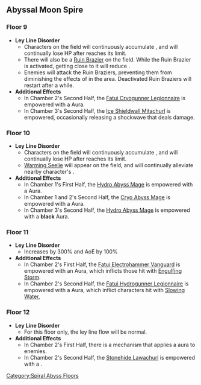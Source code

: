 ==Abyssal Moon Spire==
===Floor 9===
*'''Ley Line Disorder'''
**Characters on the field will continuously accumulate {{Color|Cryo|[[Sheer Cold]]}}, and will continually lose HP after {{Color|Cryo|Sheer Cold}} reaches its limit.
**There will also be a [[Ruin Brazier]] on the field. While the Ruin Brazier is activated, getting close to it will reduce {{Color|Cryo|Sheer Cold}}.
**Enemies will attack the Ruin Braziers, preventing them from diminishing the effects of {{Color|Cryo|Sheer Cold}} in the area. Deactivated Ruin Braziers will restart after a while.
*'''Additional Effects'''
**In Chamber 2's Second Half, the [[Fatui Cryogunner Legionnaire]] is empowered with a {{Cryo}} Aura.
**In Chamber 3's Second Half, the [[Ice Shieldwall Mitachurl]] is empowered, occasionally releasing a shockwave that deals damage.
{{Domain Enemies
|subheader1=Chamber 1
|level1=72
|target1=Remaining challenge time longer than 60/180/300 sec.
|subsubheader1=First Half
|enemies1=Ice Shieldwall Mitachurl*2,Ice Shield Hilichurl Guard*11,Cryo Whopperflower*2
|subsubheader2=Second Half
|enemies2=Cryo Abyss Mage*2,Ice Shieldwall Mitachurl*2,Cryo Samachurl*2,Cryo Hilichurl Shooter*2,Electro Hilichurl Shooter*2
|subheader3=Chamber 2
|level3=74
|target3=Remaining challenge time longer than 60/180/300 sec.
|subsubheader3=First Half
|enemies3=Ice Shieldwall Mitachurl*2,Ice Shield Hilichurl Guard*6,Cryo Hilichurl Grenadier*4,Cryo Whopperflower*4
|subsubheader4=Second Half
|enemies4=Fatui Cryogunner Legionnaire,Fatui Hydrogunner Legionnaire,Fatui Geochanter Bracer,Fatui Anemoboxer Vanguard
|subheader5=Chamber 3
|level5=76
|target5=Remaining challenge time longer than 180/300/420 sec.
|subsubheader5=First Half
|enemies5=Frostarm Lawachurl,Cryo Samachurl,Cryo Hilichurl Shooter,Electro Hilichurl Shooter
|subsubheader6=Second Half
|enemies6=Cryo Abyss Mage,Hydro Abyss Mage,Ice Shieldwall Mitachurl
}}

===Floor 10===
*'''Ley Line Disorder'''
**Characters on the field will continuously accumulate {{Color|Cryo|Sheer Cold}}, and will continually lose HP after {{Color|Cryo|Sheer Cold}} reaches its limit.
**[[Warming Seelie]] will appear on the field, and will continually alleviate nearby character's {{Color|Cryo|Sheer Cold}}.
*'''Additional Effects'''
**In Chamber 1's First Half, the [[Hydro Abyss Mage]] is empowered with a {{Hydro}} Aura.
**In Chamber 1 and 2's Second Half, the [[Cryo Abyss Mage]] is empowered with a {{Cryo}} Aura.
**In Chamber 3's Second Half, the [[Hydro Abyss Mage]] is empowered with a '''black''' Aura.

{{Domain Enemies
|subheader1=Chamber 1
|level1=80
|target1=Remaining challenge time longer than 60/180/300 sec.
|subsubheader1=First Half
|enemies1=Hydro Abyss Mage,Cryo Whopperflower*2,Cryo Hilichurl Grenadier*4,Large Cryo Slime*2,Large Hydro Slime*6
|subsubheader2=Second Half
|enemies2=Abyss Herald: Wicked Torrents,Cryo Abyss Mage
|subheader3=Chamber 2
|level3=82
|target3=Remaining challenge time longer than 60/180/300 sec.
|subsubheader3=First Half
|enemies3=Ice Shieldwall Mitachurl*2,Ice Shield Hilichurl Guard*8,Cryo Hilichurl Grenadier*6,Anemo Samachurl,Hydro Samachurl
|subsubheader4=Second Half
|enemies4=Abyss Lector: Violet Lightning,Cryo Abyss Mage
|subheader5=Chamber 3
|level5=85
|target5=Remaining challenge time longer than 180/300/420 sec.
|subsubheader5=First Half
|enemies5=Cryo Hypostasis
|subsubheader6=Second Half
|enemies6=Frostarm Lawachurl,Hydro Abyss Mage
}}

===Floor 11===
*'''Ley Line Disorder'''
**Increases {{Color|Anemo|Swirl DMG}} by 300% and AoE by 100%
* '''Additional Effects'''
** In Chamber 2's First Half, the [[Fatui Electrohammer Vanguard]] is empowered with an {{Electro}} Aura, which inflicts those hit with [[Engulfing Storm]].
** In Chamber 2's Second Half, the [[Fatui Hydrogunner Legionnaire]] is empowered with a {{Hydro}} Aura, which inflict characters hit with [[Slowing Water]],
{{Domain Enemies
|subheader1=Chamber 1
|level1=88
|target1=[[Ley Line Monolith|Target defense]] progress greater than 20/40/60%.
|subsubheader1=First Half
|enemies1=Blazing Axe Mitachurl,Wooden Shieldwall Mitachurl,Hilichurl Berserker*4,Wooden Shield Hilichurl Guard*4,Pyro Hilichurl Shooter*2,Cryo Hilichurl Shooter*2,Electro Hilichurl Shooter*2
|subsubheader2=Second Half
|enemies2=Stonehide Lawachurl,Rock Shield Hilichurl Guard*6,Cryo Hilichurl Grenadier*3,Hilichurl Grenadier*3
|subheader3=Chamber 2
|level3=90
|target3=Remaining challenge time longer than 60/180/300 sec.
|subsubheader3=First Half
|enemies3=Fatui Pyroslinger Bracer*2,Fatui Electrohammer Vanguard,Fatui Anemoboxer Vanguard
|subsubheader4=Second Half
|enemies4=Fatui Cryogunner Legionnaire*2,Fatui Hydrogunner Legionnaire,Fatui Geochanter Bracer
|subheader5=Chamber 3
|level5=92
|target5=Remaining challenge time longer than 180/300/420 sec.
|subsubheader5=First Half
|enemies5=Ruin Hunter,Ruin Guard
|subsubheader6=Second Half
|enemies6=Abyss Lector: Violet Lightning,Abyss Herald: Wicked Torrents
}}

===Floor 12===
*'''Ley Line Disorder'''
**For this floor only, the ley line flow will be normal.
* '''Additional Effects'''
** In Chamber 2's First Half, there is a {{Cryo}} mechanism that applies a {{Cryo}} aura to enemies.
** In Chamber 2's Second Half, the [[Stonehide Lawachurl]] is empowered with a {{Color|Geo Aura}}.
{{Domain Enemies
|subheader1=Chamber 1
|level1=95
|target1=Remaining challenge time longer than 180/300/420 sec.
|subsubheader1=First Half
|enemies1=Geovishap (Electro),Geovishap (Cryo)
|subsubheader2=Second Half
|enemies2=Geovishap (Cryo),Geovishap (Hydro)
|subheader3=Chamber 2
|level3=98
|target3=Remaining challenge time longer than 180/300/420 sec.
|subsubheader3=First Half
|enemies3=Fatui Cryo Cicin Mage,Treasure Hoarders: Seaman,Treasure Hoarders: Gravedigger,Treasure Hoarders: Pugilist*2,Treasure Hoarders: Crusher*2,Treasure Hoarders: Pyro Potioneer,Treasure Hoarders: Hydro Potioneer,Treasure Hoarders: Electro Potioneer,Treasure Hoarders: Cryo Potioneer
|subsubheader4=Second Half
|enemies4=Stonehide Lawachurl,Geovishap Hatchling*2
|subheader5=Chamber 3
|level5=100
|target5=Remaining challenge time longer than 180/300/420 sec.
|subsubheader5=First Half
|enemies5=Abyss Lector: Violet Lightning,Pyro Abyss Mage,Hydro Abyss Mage
|subsubheader6=Second Half
|enemies6=Abyss Herald: Wicked Torrents,Pyro Abyss Mage,Cryo Abyss Mage
}}
<noinclude>[[Category:Spiral Abyss Floors]]</noinclude>